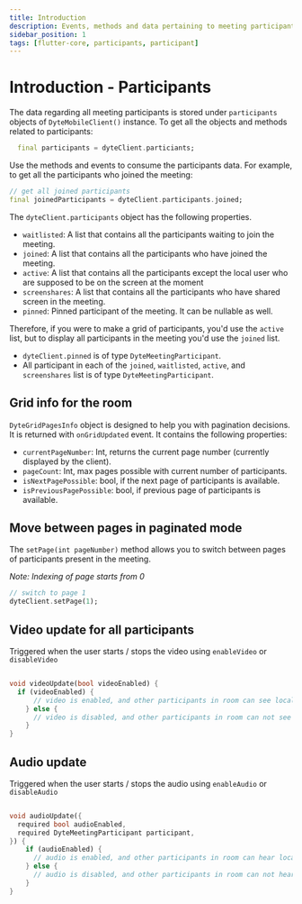 ```yaml
---
title: Introduction
description: Events, methods and data pertaining to meeting participants.
sidebar_position: 1
tags: [flutter-core, participants, participant]
---
```


# Introduction - Participants

The data regarding all meeting participants is stored under `participants`
objects of `DyteMobileClient()` instance. To get all the objects and methods
related to participants:

```dart
  final participants = dyteClient.particiants;
```

Use the methods and events to consume the participants data. For example, to get
all the participants who joined the meeting:

```dart
// get all joined participants
final joinedParticipants = dyteClient.participants.joined;
```

The `dyteClient.participants` object has the following properties.

- `waitlisted`: A list that contains all the participants waiting to join the
  meeting.
- `joined`: A list that contains all the participants who have joined the
  meeting.
- `active`: A list that contains all the participants except the local user who
  are supposed to be on the screen at the moment
- `screenshares`: A list that contains all the participants who have shared
  screen in the meeting.
- `pinned`: Pinned participant of the meeting. It can be nullable as well.

Therefore, if you were to make a grid of participants, you'd use the `active`
list, but to display all participants in the meeting you'd use the `joined`
list.

- `dyteClient.pinned` is of type `DyteMeetingParticipant`.
- All participant in each of the `joined`, `waitlisted`, `active`, and
  `screenshares` list is of type `DyteMeetingParticipant`.

## Grid info for the room

`DyteGridPagesInfo` object is designed to help you with pagination decisions. It
is returned with `onGridUpdated` event. It contains the following properties:

- `currentPageNumber`: Int, returns the current page number (currently displayed
  by the client).
- `pageCount`: Int, max pages possible with current number of participants.
- `isNextPagePossible`: bool, if the next page of participants is available.
- `isPreviousPagePossible`: bool, if previous page of participants is available.

## Move between pages in paginated mode

The `setPage(int pageNumber)` method allows you to switch between pages of
participants present in the meeting.

_Note: Indexing of page starts from 0_

```dart
// switch to page 1
dyteClient.setPage(1);
```

## Video update for all participants

Triggered when the user starts / stops the video using `enableVideo` or
`disableVideo`

```dart

void videoUpdate(bool videoEnabled) {
  if (videoEnabled) {
      // video is enabled, and other participants in room can see local user
    } else {
      // video is disabled, and other participants in room can not see local user.
    }
}

```

## Audio update

Triggered when the user starts / stops the audio using `enableAudio` or
`disableAudio`

```dart

void audioUpdate({
  required bool audioEnabled,
  required DyteMeetingParticipant participant,
}) {
    if (audioEnabled) {
      // audio is enabled, and other participants in room can hear local user
    } else {
      // audio is disabled, and other participants in room can not hear local user.
    }
}

```

